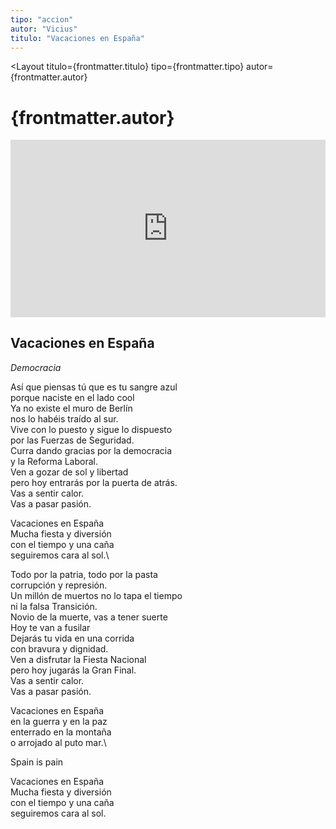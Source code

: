 ```yaml
---
tipo: "accion"
autor: "Vicius"
titulo: "Vacaciones en España"
---
```



<Layout
  titulo={frontmatter.titulo}
  tipo={frontmatter.tipo}
  autor={frontmatter.autor}
>

<Prose>
  <h1>{frontmatter.autor}</h1>
</Prose>

<div class="w-full">
  <div style="position:relative;padding-top:56.25%;">
    <iframe
      src="https://iframe.mediadelivery.net/embed/201842/15f8c14a-b084-445b-9cd7-fb265c252440?autoplay=false&loop=false&muted=false&preload=true&responsive=true"
      loading="lazy"
      style="border:0;position:absolute;top:0;height:100%;width:100%;"
      allow="accelerometer;gyroscope;autoplay;encrypted-media;picture-in-picture;"
      allowfullscreen="true"
    ></iframe>
  </div>
</div>

<Prose>


## Vacaciones en España

_Democracia_

<ImageCaption
  mobileImgUrl={imagePortadaMobile}
  desktopImgUrl={imagePortadaDesktop}
  caption="Pie de foto"
  alt="alt"
  clase="mt-20"
/>

<ImageCaption
  mobileImgUrl={imageContraportadaMobile}
  desktopImgUrl={imageContraportadaDesktop}
  caption="Pie de foto"
  alt="alt"
  clase="mt-20"
/>

Así que piensas tú que es tu sangre azul\
porque naciste en el lado cool\
Ya no existe el muro de Berlín\
nos lo habéis traído al sur.\
Vive con lo puesto y sigue lo dispuesto\
por las Fuerzas de Seguridad.\
Curra dando gracias por la democracia\
y la Reforma Laboral.\
Ven a gozar de sol y libertad\
pero hoy entrarás por la puerta de atrás.\
Vas a sentir calor.\
Vas a pasar pasión.

Vacaciones en España\
Mucha fiesta y diversión\
con el tiempo y una caña\
seguiremos cara al sol.\

Todo por la patria, todo por la pasta\
corrupción y represión.\
Un millón de muertos no lo tapa el tiempo\
ni la falsa Transición.\
Novio de la muerte, vas a tener suerte\
Hoy te van a fusilar\
Dejarás tu vida en una corrida\
con bravura y dignidad.\
Ven a disfrutar la Fiesta Nacional\
pero hoy jugarás la Gran Final.\
Vas a sentir calor.\
Vas a pasar pasión.

Vacaciones en España\
en la guerra y en la paz\
enterrado en la montaña\
o arrojado al puto mar.\

Spain is pain

Vacaciones en España\
Mucha fiesta y diversión\
con el tiempo y una caña\
seguiremos cara al sol.

</Prose>
</Layout>
